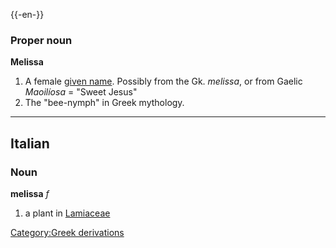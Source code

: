 {{wikipedia}}
{{-en-}}
===Proper noun===
'''Melissa'''

#A female [[given name]]. Possibly from the Gk. ''melissa'', or from Gaelic ''Maoilíosa'' = "Sweet Jesus"
#The "bee-nymph" in Greek mythology.

----

==Italian==
===Noun===
'''melissa''' ''f''

#a plant in [[Lamiaceae]]<!--what is this plant called in English?-->
[[Category:Greek derivations]]